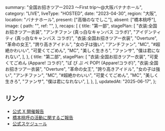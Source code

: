   summary: "全国お招きツアー2023 〜First trip〜@大阪バナナホール",
  category: "LIVE",
  liveType: "HOSTED",
  date: "2023-04-30",
  region: "大阪",
  location: "バナナホール",
  present: ["高嶺のなでしこ"],
  absent: ["橋本桃呼"],
  image: {
    path: "",
    ref: "",
  },
  recaps: [
    {
      title: "第一部",
      stagePlan: [
        "衣装:全国お招きツアー衣装",
        "アンチファン (真っ白なキャンバス コラボ)",
        "アイデンティティ (真っ白なキャンバス コラボ)",
        "衣装:全国お招きツアー衣装",
        "Overture",
        "革命の女王",
        "誇り高きアイドル",
        "女の子は強い",
        "アンチファン",
        "MC",
        "#超絶かわいい",
        "可愛くてごめん",
        "MC",
        "美しく生きろ",
        "ファンサ",
        "僕は君になれない",
      ],
    },
    {
      title: "第二部",
      stagePlan: [
        "衣装:全国お招きツアー衣装",
        "可愛くてごめん (Appare! コラボ)",
        "ぱ ぴ ぷ ぺ POP! (Appare!コラボ)",
        "衣装:全国お招きツアー衣装",
        "Overture",
        "革命の女王",
        "誇り高きアイドル",
        "女の子は強い",
        "アンチファン",
        "MC",
        "#超絶かわいい",
        "可愛くてごめん",
        "MC",
        "美しく生きろ",
        "ファンサ",
        "僕は君になれない",
      ],
    },
  ],
  updatedAt: "2025-06-17",
};

## リンク

- [公式 X 開催報告](https://x.com/takanenofficial/status/1652651770064310273)
- [橋本桃呼の活動に関するご報告](https://takanenonadeshiko.jp/?p=954)
- [公式スケジュール](https://takanenonadeshiko.jp/?p=749)
